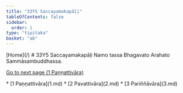 ```yaml
---
title: "33Y5 Saccayamakapāḷi"
tableOfContents: false
sidebar:
  order: 1
type: "tipitaka"
basket: "ab"
---
```



<Paragraph type="center">
[Home](/)
</Paragraph>

<Paragraph type="center">
# 33Y5 Saccayamakapāḷi
</Paragraph>

<Paragraph number="1" type="center">
Namo tassa Bhagavato Arahato Sammāsambuddhassa.

[Go to next page (1 Paṇṇattivāra)](1.md)



</Paragraph>

<TableOfContents>
* [1 Paṇṇattivāra](1.md)
* [2 Pavattivāra](2.md)
* [3 Pariññāvāra](3.md)
</TableOfContents>

